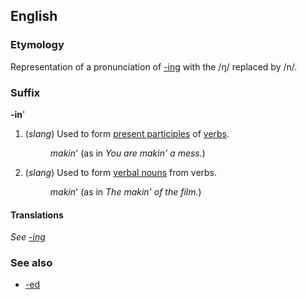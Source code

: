 ==English==
===Etymology===
Representation of a pronunciation of [[-ing]] with the /ŋ/ replaced by /n/.

===Suffix===
'''-in''''

# (''slang'') Used to form [[present participle]]s of [[verb]]s.
#:''makin''' (as in ''You are makin' a mess.'')
# (''slang'') Used to form [[verbal noun]]s from verbs.
#:''makin''' (as in ''The makin' of the film.'')

====Translations====
''See [[-ing]]''

===See also===
*[[-ed]]